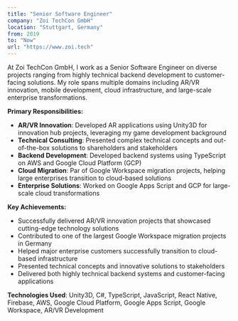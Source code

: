 ```yaml
---
title: "Senior Software Engineer"
company: "Zoi TechCon GmbH"
location: "Stuttgart, Germany"
from: 2019
to: "Now"
url: "https://www.zoi.tech"
---
```


At Zoi TechCon GmbH, I work as a Senior Software Engineer on diverse projects ranging from highly technical backend development to customer-facing solutions.
My role spans multiple domains including AR/VR innovation, mobile development, cloud infrastructure, and large-scale enterprise transformations.





**Primary Responsibilities:**
- **AR/VR Innovation**: Developed AR applications using Unity3D for innovation hub projects, leveraging my game development background
- **Technical Consulting**: Presented complex technical concepts and out-of-the-box solutions to shareholders and stakeholders
- **Backend Development**: Developed backend systems using TypeScript on AWS and Google Cloud Platform (GCP)
- **Cloud Migration**: Par of Google Workspace migration projects, helping large enterprises transition to cloud-based solutions
- **Enterprise Solutions**: Worked on Google Apps Script and GCP for large-scale cloud transformations

**Key Achievements:**
- Successfully delivered AR/VR innovation projects that showcased cutting-edge technology solutions
- Contributed to one of the largest Google Workspace migration projects in Germany
- Helped major enterprise customers successfully transition to cloud-based infrastructure
- Presented technical concepts and innovative solutions to stakeholders
- Delivered both highly technical backend systems and customer-facing applications

**Technologies Used**: Unity3D, C#, TypeScript, JavaScript, React Native, Firebase, AWS, Google Cloud Platform, Google Apps Script, Google Workspace, AR/VR Development